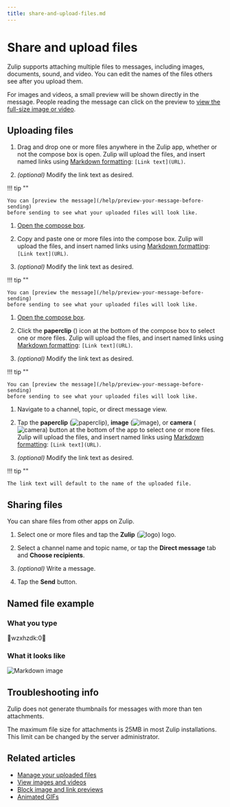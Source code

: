 ```yaml
---
title: share-and-upload-files.md
---
```


# Share and upload files

Zulip supports attaching multiple files to messages, including images,
documents, sound, and video. You can edit the names of the files others see
after you upload them.

For images and videos, a small preview will be shown directly in the message.
People reading the message can click on the preview to
[view the full-size image or video](/help/view-images-and-videos).

## Uploading files

<Tabs>
<TabItem label="via-drag-and-drop">

1. Drag and drop one or more files anywhere in the Zulip app,
   whether or not the compose box is open.
   Zulip will upload the files, and insert named links using
   [Markdown formatting](/help/format-your-message-using-markdown#links):
   `[Link text](URL)`.

1. _(optional)_ Modify the link text as desired.

!!! tip ""

    You can [preview the message](/help/preview-your-message-before-sending)
    before sending to see what your uploaded files will look like.

</TabItem>
<TabItem label="via-paste">

1. [Open the compose box](/help/open-the-compose-box).




1. Copy and paste one or more files into the compose box.
   Zulip will upload the files, and insert named links using
   [Markdown formatting](/help/format-your-message-using-markdown#links):
   `[Link text](URL)`.

1. _(optional)_ Modify the link text as desired.

!!! tip ""

    You can [preview the message](/help/preview-your-message-before-sending)
    before sending to see what your uploaded files will look like.

</TabItem>
<TabItem label="via-compose-box-buttons">

1. [Open the compose box](/help/open-the-compose-box).




1. Click the **paperclip** (<i class="zulip-icon zulip-icon-attachment"></i>)
   icon at the bottom of the compose box to select one or more files.
   Zulip will upload the files, and insert named links using
   [Markdown formatting](/help/format-your-message-using-markdown#links):
   `[Link text](URL)`.

1. _(optional)_ Modify the link text as desired.

!!! tip ""

    You can [preview the message](/help/preview-your-message-before-sending)
    before sending to see what your uploaded files will look like.

</TabItem>
<TabItem label="mobile">

1. Navigate to a channel, topic, or direct message view.

1. Tap the
   **paperclip** (<img src="/static/images/help/mobile-paperclip-icon.svg" alt="paperclip" class="help-center-icon"/>),
   **image** (<img src="/static/images/help/mobile-image-icon.svg" alt="image" class="help-center-icon"/>),
   or **camera** (<img src="/static/images/help/mobile-camera-icon.svg" alt="camera" class="help-center-icon"/>)
   button at the bottom of the app to select one or more files. Zulip will
   upload the files, and insert named links using
   [Markdown formatting](/help/format-your-message-using-markdown#links):
   `[Link text](URL)`.

1. _(optional)_ Modify the link text as desired.

</TabItem>
</Tabs>

!!! tip ""

    The link text will default to the name of the uploaded file.

## Sharing files

You can share files from other apps on Zulip.

<Tabs>
<TabItem label="android">

1. Select one or more files and tap the **Zulip**
   (<img src="/static/images/logo/zulip-icon-circle.svg" alt="logo" class="help-center-icon"/>)
   logo.

1. Select a channel name and topic name, or tap the
   **Direct message** tab and **Choose recipients**.

1. _(optional)_ Write a message.

1. Tap the **Send** button.

</TabItem>
</Tabs>

## Named file example

### What you type


wzxhzdk:0


### What it looks like

![Markdown image](/static/images/help/markdown-image.png)

## Troubleshooting info

Zulip does not generate thumbnails for messages with more than ten
attachments.

The maximum file size for attachments is 25MB in most Zulip installations.
This limit can be changed by the server administrator.

## Related articles

* [Manage your uploaded files](/help/manage-your-uploaded-files)
* [View images and videos](/help/view-images-and-videos)
* [Block image and link previews](/help/allow-image-link-previews)
* [Animated GIFs](/help/animated-gifs-from-giphy)


